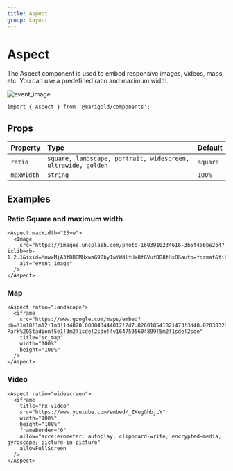 ```yaml
---
title: Aspect
group: Layout
---
```


# Aspect

The Aspect component is used to embed responsive images, videos, maps, etc. You can use a predefined ratio and maximum width.

<MarigoldTheme>
  <Aspect maxWidth="25vw" ratio="portrait">
    <Image
      src="https://images.unsplash.com/photo-1603910234616-3b5f4a6be2b4?ixlib=rb-1.2.1&ixid=MnwxMjA3fDB8MHxwaG90by1wYWdlfHx8fGVufDB8fHx8&auto=format&fit=crop&w=687&q=80"
      alt="event_image"
    />
  </Aspect>
</MarigoldTheme>

```tsx onlyCode
import { Aspect } from '@marigold/components';
```

## Props

| Property   | Type                                                         | Default  |
| :--------- | :----------------------------------------------------------- | :------- |
| `ratio`    | `square, landscape, portrait, widescreen, ultrawide, golden` | `square` |
| `maxWidth` | `string`                                                     | `100%`   |

## Examples

### Ratio Square and maximum width

```tsx
<Aspect maxWidth="25vw">
  <Image
    src="https://images.unsplash.com/photo-1603910234616-3b5f4a6be2b4?ixlib=rb-1.2.1&ixid=MnwxMjA3fDB8MHxwaG90by1wYWdlfHx8fGVufDB8fHx8&auto=format&fit=crop&w=687&q=80"
    alt="event_image"
  />
</Aspect>
```

### Map

```tsx
<Aspect ratio="landscape">
  <iframe
    src="https://www.google.com/maps/embed?pb=!1m18!1m12!1m3!1d4820.000043444012!2d7.826018541821473!3d48.020383262446884!2m3!1f0!2f0!3f0!3m2!1i1024!2i768!4f13.1!3m3!1m2!1s0x47911b1e29425703%3A0xbe342117a976e59!2sEuropa-Park%20Stadion!5e1!3m2!1sde!2sde!4v1647595604899!5m2!1sde!2sde"
    title="sc_map"
    width="100%"
    height="100%"
  />
</Aspect>
```

### Video

```tsx
<Aspect ratio="widescreen">
  <iframe
    title="rx_video"
    src="https://www.youtube.com/embed/_ZKugGhbjLY"
    width="100%"
    height="100%"
    frameBorder="0"
    allow="accelerometer; autoplay; clipboard-write; encrypted-media; gyroscope; picture-in-picture"
    allowFullScreen
  />
</Aspect>
```
